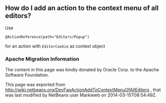 <!--

    Licensed to the Apache Software Foundation (ASF) under one
    or more contributor license agreements.  See the NOTICE file
    distributed with this work for additional information
    regarding copyright ownership.  The ASF licenses this file
    to you under the Apache License, Version 2.0 (the
    "License"); you may not use this file except in compliance
    with the License.  You may obtain a copy of the License at

      http://www.apache.org/licenses/LICENSE-2.0

    Unless required by applicable law or agreed to in writing,
    software distributed under the License is distributed on an
    "AS IS" BASIS, WITHOUT WARRANTIES OR CONDITIONS OF ANY
    KIND, either express or implied.  See the License for the
    specific language governing permissions and limitations
    under the License.

-->
==How do I add an action to the context menu of all editors?==
Use
<pre>@ActionReference(path="Editors/Popup")</pre>

for an action with <tt>EditorCookie</tt> as context object

===Apache Migration Information===

The content in this page was kindly donated by Oracle Corp. to the
Apache Software Foundation.

This page was exported from http://wiki.netbeans.org/DevFaqActionAddToContextMenuOfAllEditors , 
that was last modified by NetBeans user Markiewb 
on 2014-03-15T08:54:49Z.


